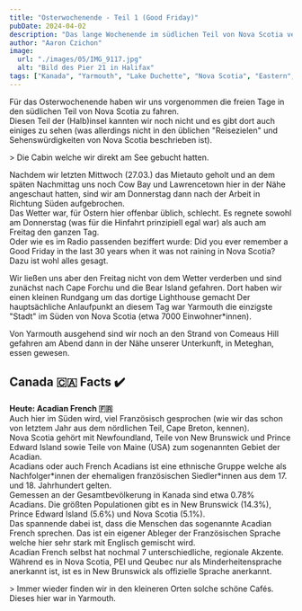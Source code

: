 ```yaml
---
title: "Osterwochenende - Teil 1 (Good Friday)"
pubDate: 2024-04-02
description: "Das lange Wochenende im südlichen Teil von Nova Scotia verbringen. Karfreitag als Teil 1."
author: "Aaron Czichon"
image:
  url: "./images/05/IMG_9117.jpg"
  alt: "Bild des Pier 21 in Halifax"
tags: ["Kanada", "Yarmouth", "Lake Duchette", "Nova Scotia", "Eastern", "Acadian French"]
---
```




Für das Osterwochenende haben wir uns vorgenommen die freien Tage in den südlichen Teil von Nova Scotia zu fahren.    
Diesen Teil der (Halb)insel kannten wir noch nicht und es gibt dort auch einiges zu sehen (was allerdings nicht in den üblichen "Reisezielen" und Sehenswürdigkeiten von Nova Scotia beschrieben ist).

<ContentImage src={IMG_9085} alt="Es ist dunkel aber das Bild zeig eine Cabin aus Holz beleuchtet von außen." />
> Die Cabin welche wir direkt am See gebucht hatten.

<ContentImage src={IMG_9096} alt="Potraitaufnahme von Aaron wie er einen Kaffee trinkt. Hat ein rotes Karohemd und eine Jogginghose an. Im Hintergrund ein See." />

Nachdem wir letzten Mittwoch (27.03.) das Mietauto geholt und an dem späten Nachmittag uns noch Cow Bay und Lawrencetown hier in der Nähe angeschaut hatten, sind wir am Donnerstag dann nach der Arbeit in Richtung Süden aufgebrochen.    
Das Wetter war, für Ostern hier offenbar üblich, schlecht. Es regnete sowohl am Donnerstag (was für die Hinfahrt prinzipiell egal war) als auch am Freitag den ganzen Tag.   
Oder wie es im Radio passenden beziffert wurde: Did you ever remember a Good Friday in the last 30 years when it was not raining in Nova Scotia?   
Dazu ist wohl alles gesagt.

<ContentImage src={IMG_3603} alt="Regen. Rechts das Meer, links ein steiniger Strand und im Hintergrund ein Leuchturm." />

<ContentImage src={IMG_9109} alt="Hauptfokus auf den Leuchturm im Hintergrund. Es regnet. Im Vordergrund Weide, Fels und ein nasser Weg." />

Wir ließen uns aber den Freitag nicht von dem Wetter verderben und sind zunächst nach Cape Forchu und die Bear Island gefahren. Dort haben wir einen kleinen Rundgang um das dortige Lighthouse gemacht 
Der hauptsächliche Anlaufpunkt an diesem Tag war Yarmouth die einzigste "Stadt" im Süden von Nova Scotia (etwa 7000 Einwohner\*innen).   

<ContentImage src={IMG_3610} alt="Im Vordergrund eine Straße welche vom Regen durchnäßt ist. Im Fokus mehrere Reihenhäuser in grellem Blau." />

Von Yarmouth ausgehend sind wir noch an den Strand von Comeaus Hill gefahren am Abend dann in der Nähe unserer Unterkunft, in Meteghan, essen gewesen.

<PathMap
  client:visible
  gpxUrl="/assets/routes/05-good-friday.gpx"
  zoom="9.5"
  tooltip="Unsere Route am Karfreitag. Zuerst nach Cape Forchu, dann nach Yarmouth und Comeaus Hill und zum Schluss nach Meteghan zum Essen."
/>

## Canada 🇨🇦 Facts  ✔️
**Heute: Acadian French 🇫🇷**   
Auch hier im Süden wird, viel Französisch gesprochen (wie wir das schon von letztem Jahr aus dem nördlichen Teil, Cape Breton, kennen).   
Nova Scotia gehört mit Newfoundland, Teile von New Brunswick und Prince Edward Island sowie Teile von Maine (USA) zum sogenannten Gebiet der Acadian.   
Acadians oder auch French Acadians ist eine ethnische Gruppe welche als Nachfolger\*innen der ehemaligen französischen Siedler\*innen aus dem 17. und 18. Jahrhundert gelten.   
Gemessen an der Gesamtbevölkerung in Kanada sind etwa 0.78% Acadians. Die größten Populationen gibt es in New Brunswick (14.3%), Prince Edward Island (5.6%) und Nova Scotia (5.1%).   
Das spannende dabei ist, dass die Menschen das sogenannte Acadian French sprechen. Das ist ein eigener Ableger der Französischen Sprache welche hier sehr stark mit Englisch gemischt wird.   
Acadian French selbst hat nochmal 7 unterschiedliche, regionale Akzente.   
Während es in Nova Scotia, PEI und Qeubec nur als Minderheitensprache anerkannt ist, ist es in New Brunswick als offizielle Sprache anerkannt.

<ContentImage src={IMG_9127} alt="Eine Wand mit vielen bunten Bojen." />

<ContentImage src={IMG_9130} alt="Innenraum eines Café's. Viel im Holzstil eingerichtet. Im Hintergrund die Teke mit unterschiedlichen Produkten. Kaum besucht." />
> Immer wieder finden wir in den kleineren Orten solche schöne Cafés. Dieses hier war in Yarmouth.